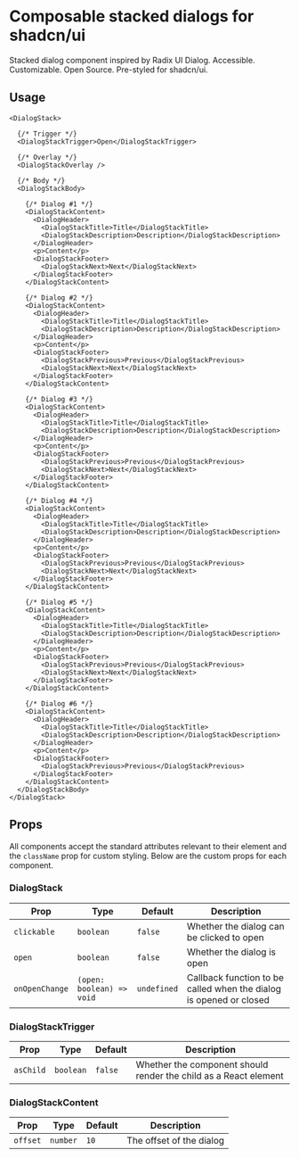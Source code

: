 
# Composable stacked dialogs for shadcn/ui

<Demo />

Stacked dialog component inspired by Radix UI Dialog. Accessible. Customizable. Open Source. Pre-styled for shadcn/ui.

## Usage

```tsx title="dialog.tsx"
<DialogStack>
  
  {/* Trigger */}
  <DialogStackTrigger>Open</DialogStackTrigger>

  {/* Overlay */}
  <DialogStackOverlay />

  {/* Body */}
  <DialogStackBody>

    {/* Dialog #1 */}
    <DialogStackContent>
      <DialogHeader>
        <DialogStackTitle>Title</DialogStackTitle>
        <DialogStackDescription>Description</DialogStackDescription>
      </DialogHeader>
      <p>Content</p>
      <DialogStackFooter>
        <DialogStackNext>Next</DialogStackNext>
      </DialogStackFooter>
    </DialogStackContent>

    {/* Dialog #2 */}
    <DialogStackContent>
      <DialogHeader>
        <DialogStackTitle>Title</DialogStackTitle>
        <DialogStackDescription>Description</DialogStackDescription>
      </DialogHeader>
      <p>Content</p>
      <DialogStackFooter>
        <DialogStackPrevious>Previous</DialogStackPrevious>
        <DialogStackNext>Next</DialogStackNext>
      </DialogStackFooter>
    </DialogStackContent>

    {/* Dialog #3 */}
    <DialogStackContent>
      <DialogHeader>
        <DialogStackTitle>Title</DialogStackTitle>
        <DialogStackDescription>Description</DialogStackDescription>
      </DialogHeader>
      <p>Content</p>
      <DialogStackFooter>
        <DialogStackPrevious>Previous</DialogStackPrevious>
        <DialogStackNext>Next</DialogStackNext>
      </DialogStackFooter>
    </DialogStackContent>

    {/* Dialog #4 */}
    <DialogStackContent>
      <DialogHeader>
        <DialogStackTitle>Title</DialogStackTitle>
        <DialogStackDescription>Description</DialogStackDescription>
      </DialogHeader>
      <p>Content</p>
      <DialogStackFooter>
        <DialogStackPrevious>Previous</DialogStackPrevious>
        <DialogStackNext>Next</DialogStackNext>
      </DialogStackFooter>
    </DialogStackContent>

    {/* Dialog #5 */}
    <DialogStackContent>
      <DialogHeader>
        <DialogStackTitle>Title</DialogStackTitle>
        <DialogStackDescription>Description</DialogStackDescription>
      </DialogHeader>
      <p>Content</p>
      <DialogStackFooter>
        <DialogStackPrevious>Previous</DialogStackPrevious>
        <DialogStackNext>Next</DialogStackNext>
      </DialogStackFooter>
    </DialogStackContent>

    {/* Dialog #6 */}
    <DialogStackContent>
      <DialogHeader>
        <DialogStackTitle>Title</DialogStackTitle>
        <DialogStackDescription>Description</DialogStackDescription>
      </DialogHeader>
      <p>Content</p>
      <DialogStackFooter>
        <DialogStackPrevious>Previous</DialogStackPrevious>
      </DialogStackFooter>
    </DialogStackContent>
  </DialogStackBody>
</DialogStack>
```

## Props

All components accept the standard attributes relevant to their element and the `className` prop for custom styling. Below are the custom props for each component.

### DialogStack

| Prop | Type | Default | Description |
| --- | --- | --- | --- |
| `clickable` | `boolean` | `false` | Whether the dialog can be clicked to open |
| `open` | `boolean` | `false` | Whether the dialog is open |
| `onOpenChange` | `(open: boolean) => void` | `undefined` | Callback function to be called when the dialog is opened or closed |

### DialogStackTrigger

| Prop | Type | Default | Description |
| --- | --- | --- | --- |
| `asChild` | `boolean` | `false` | Whether the component should render the child as a React element |

### DialogStackContent

| Prop | Type | Default | Description |
| --- | --- | --- | --- |
| `offset` | `number` | `10` | The offset of the dialog |
